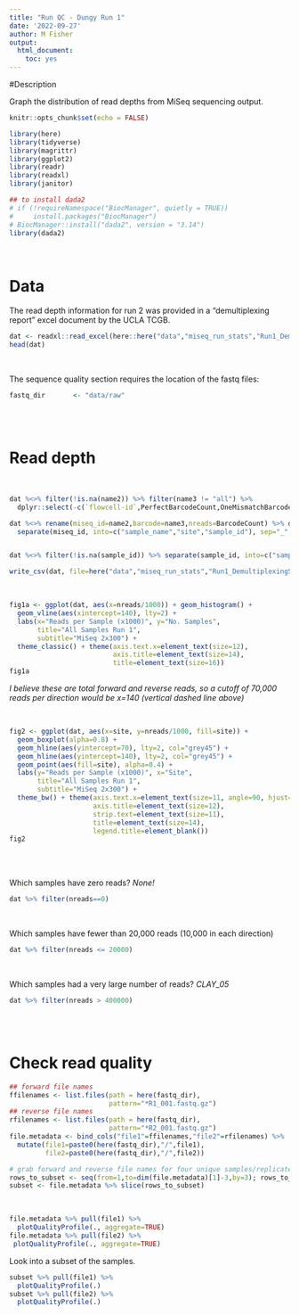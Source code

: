 ```yaml
---
title: "Run QC - Dungy Run 1"
date: '2022-09-27'
author: M Fisher
output: 
  html_document:
    toc: yes
---
```


#Description

Graph the distribution of read depths from MiSeq sequencing output.

```r
knitr::opts_chunk$set(echo = FALSE)

library(here)
library(tidyverse)
library(magrittr)
library(ggplot2)
library(readr)
library(readxl)
library(janitor)

## to install dada2
# if (!requireNamespace("BiocManager", quietly = TRUE))
#     install.packages("BiocManager")
# BiocManager::install("dada2", version = "3.14")
library(dada2)
```
<br>

# Data

The read depth information for run 2 was provided in a "demultiplexing report" excel document by the UCLA TCGB. 
```r
dat <- readxl::read_excel(here::here("data","miseq_run_stats","Run1_DemultiplexingStatsUCLA.xlsx"))
head(dat)
```
<br>

The sequence quality section requires the location of the fastq files:
```r
fastq_dir       <- "data/raw"
```
<br>
<br>

# Read depth
<br>
```r
dat %<>% filter(!is.na(name2)) %>% filter(name3 != "all") %>%
  dplyr::select(-c(`flowcell-id`,PerfectBarcodeCount,OneMismatchBarcodeCount))

dat %<>% rename(miseq_id=name2,barcode=name3,nreads=BarcodeCount) %>% dplyr::select(-name,-number) %>%
  separate(miseq_id, into=c("sample_name","site","sample_id"), sep="_", remove=FALSE)


dat %<>% filter(!is.na(sample_id)) %>% separate(sample_id, into=c("sample_id","rep"), remove=TRUE, sep="-")
```

```r
write_csv(dat, file=here("data","miseq_run_stats","Run1_DemultiplexingStats.csv"))
```
<br>

```r
fig1a <- ggplot(dat, aes(x=nreads/1000)) + geom_histogram() +
  geom_vline(aes(xintercept=140), lty=2) +
  labs(x="Reads per Sample (x1000)", y="No. Samples",
       title="All Samples Run 1",
       subtitle="MiSeq 2x300") +
  theme_classic() + theme(axis.text.x=element_text(size=12),
                          axis.title=element_text(size=14),
                          title=element_text(size=16))
fig1a
```

*I believe these are total forward and reverse reads, so a cutoff of 70,000 reads per direction would be x=140 (vertical dashed line above)*

<br>

```r
fig2 <- ggplot(dat, aes(x=site, y=nreads/1000, fill=site)) +
  geom_boxplot(alpha=0.8) +
  geom_hline(aes(yintercept=70), lty=2, col="grey45") +
  geom_hline(aes(yintercept=140), lty=2, col="grey45") +
  geom_point(aes(fill=site), alpha=0.4) + 
  labs(y="Reads per Sample (x1000)", x="Site",
       title="All Samples Run 1",
       subtitle="MiSeq 2x300") +
  theme_bw() + theme(axis.text.x=element_text(size=11, angle=90, hjust=1,vjust=0.5),
                     axis.title=element_text(size=12),
                     strip.text=element_text(size=11),
                     title=element_text(size=14),
                     legend.title=element_blank())
fig2
```
<br>
<br>

Which samples have zero reads? *None!*
```r
dat %>% filter(nreads==0)
```
<br>

Which samples have fewer than 20,000 reads (10,000 in each direction)
```r
dat %>% filter(nreads <= 20000)
```
<br>

Which samples had a very large number of reads? *CLAY_05*
```r
dat %>% filter(nreads > 400000)
```
<br>
<br>

# Check read quality

```r
## forward file names
ffilenames <- list.files(path = here(fastq_dir), 
                         pattern="*R1_001.fastq.gz")
## reverse file names
rfilenames <- list.files(path = here(fastq_dir), 
                         pattern="*R2_001.fastq.gz")
file.metadata <- bind_cols("file1"=ffilenames,"file2"=rfilenames) %>%
  mutate(file1=paste0(here(fastq_dir),"/",file1),
         file2=paste0(here(fastq_dir),"/",file2))

# grab forward and reverse file names for four unique samples/replicates. This assumes each sample has 3 replicates (a/b/c).
rows_to_subset <- seq(from=1,to=dim(file.metadata)[1]-3,by=3); rows_to_subset=sample(rows_to_subset, size=4)
subset <- file.metadata %>% slice(rows_to_subset)
```
<br>
```r
file.metadata %>% pull(file1) %>%
  plotQualityProfile(., aggregate=TRUE)
file.metadata %>% pull(file2) %>%
 plotQualityProfile(., aggregate=TRUE)
```

Look into a subset of the samples. 
```r
subset %>% pull(file1) %>%
  plotQualityProfile(.)
subset %>% pull(file2) %>%
  plotQualityProfile(.)
```
<br>




